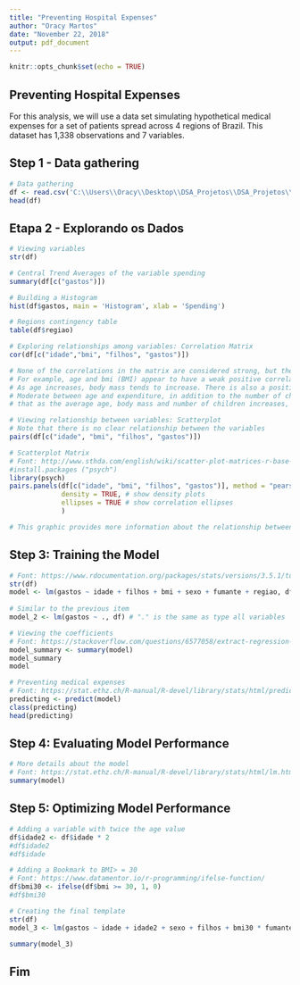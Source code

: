 ---
title: "Preventing Hospital Expenses"
author: "Oracy Martos"
date: "November 22, 2018"
output: pdf_document
---

```{r setup, include=FALSE}
knitr::opts_chunk$set(echo = TRUE)
```

## Preventing Hospital Expenses

For this analysis, we will use a data set simulating hypothetical medical expenses for a set of patients spread across 4 regions of Brazil. This dataset has 1,338 observations and 7 variables.

## Step 1 - Data gathering


```{r coleta}
# Data gathering
df <- read.csv('C:\\Users\\Oracy\\Desktop\\DSA_Projetos\\DSA_Projetos\\Big Data Analytics com R e Microsoft Azure Machine Learning\\3.Prevendo Despesas Hospitalares\\despesas.csv', header = TRUE,sep = ',')
head(df)
```

## Etapa 2 - Explorando os Dados

```{r explorando}
# Viewing variables
str(df)

# Central Trend Averages of the variable spending
summary(df[c("gastos")])

# Building a Histogram
hist(df$gastos, main = 'Histogram', xlab = 'Spending')

# Regions contingency table
table(df$regiao)

# Exploring relationships among variables: Correlation Matrix
cor(df[c("idade","bmi", "filhos", "gastos")])

# None of the correlations in the matrix are considered strong, but there are some interesting associations.
# For example, age and bmi (BMI) appear to have a weak positive correlation, which means that
# As age increases, body mass tends to increase. There is also a positive correlation
# Moderate between age and expenditure, in addition to the number of children and expenses. These associations
# that as the average age, body mass and number of children increases, the expected cost of health insurance goes up.

# Viewing relationship between variables: Scatterplot
# Note that there is no clear relationship between the variables
pairs(df[c("idade", "bmi", "filhos", "gastos")])

# Scatterplot Matrix
# Font: http://www.sthda.com/english/wiki/scatter-plot-matrices-r-base-graphs#use-the-r-package-psych
#install.packages ("psych")
library(psych)
pairs.panels(df[c("idade", "bmi", "filhos", "gastos")], method = "pearson", # correlation method
             density = TRUE, # show density plots
             ellipses = TRUE # show correlation ellipses
             )

# This graphic provides more information about the relationship between variables

```

## Step 3: Training the Model

```{r treinamento}
# Font: https://www.rdocumentation.org/packages/stats/versions/3.5.1/topics/lm
str(df)
model <- lm(gastos ~ idade + filhos + bmi + sexo + fumante + regiao, df)
  
# Similar to the previous item
model_2 <- lm(gastos ~ ., df) # "." is the same as type all variables

# Viewing the coefficients
# Font: https://stackoverflow.com/questions/6577058/extract-regression-coefficient-values
model_summary <- summary(model)
model_summary
model

# Preventing medical expenses
# Font: https://stat.ethz.ch/R-manual/R-devel/library/stats/html/predict.lm.html
predicting <- predict(model)
class(predicting)
head(predicting)
```

## Step 4: Evaluating Model Performance

```{r performance}
# More details about the model
# Font: https://stat.ethz.ch/R-manual/R-devel/library/stats/html/lm.html
summary(model)
```

## Step 5: Optimizing Model Performance
 
```{r otimizacao}
# Adding a variable with twice the age value
df$idade2 <- df$idade * 2
#df$idade2
#df$idade

# Adding a Bookmark to BMI> = 30
# Font: https://www.datamentor.io/r-programming/ifelse-function/
df$bmi30 <- ifelse(df$bmi >= 30, 1, 0)
#df$bmi30

# Creating the final template
str(df)
model_3 <- lm(gastos ~ idade + idade2 + sexo + filhos + bmi30 * fumante + regiao, df)

summary(model_3)
```

## Fim